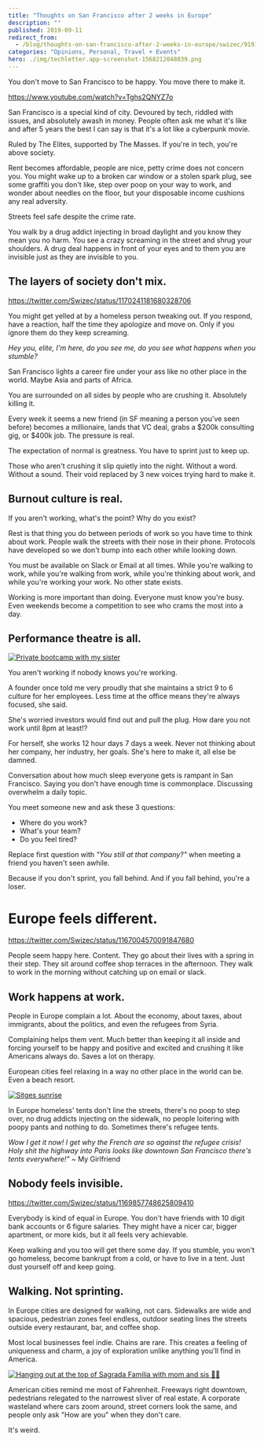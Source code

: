 ```yaml
---
title: "Thoughts on San Francisco after 2 weeks in Europe"
description: ""
published: 2019-09-11
redirect_from:
  - /blog/thoughts-on-san-francisco-after-2-weeks-in-europe/swizec/9191
categories: "Opinions, Personal, Travel + Events"
hero: ./img/techletter.app-screenshot-1568212048039.png
---
```


You don't move to San Francisco to be happy. You move there to make it.

https://www.youtube.com/watch?v=Tghs2QNYZ7o

San Francisco is a special kind of city. Devoured by tech, riddled with issues, and absolutely awash in money. People often ask me what it's like and after 5 years the best I can say is that it's a lot like a cyberpunk movie.

Ruled by The Elites, supported by The Masses. If you're in tech, you're above society.

Rent becomes affordable, people are nice, petty crime does not concern you. You might wake up to a broken car window or a stolen spark plug, see some graffiti you don't like, step over poop on your way to work, and wonder about needles on the floor, but your disposable income cushions any real adversity.

Streets feel safe despite the crime rate.

You walk by a drug addict injecting in broad daylight and you know they mean you no harm. You see a crazy screaming in the street and shrug your shoulders. A drug deal happens in front of your eyes and to them you are invisible just as they are invisible to you.

## The layers of society don't mix.

https://twitter.com/Swizec/status/1170241181680328706

You might get yelled at by a homeless person tweaking out. If you respond, have a reaction, half the time they apologize and move on. Only if you ignore them do they keep screaming.

_Hey you, elite, I'm here, do you see me, do you see what happens when you stumble?_

San Francisco lights a career fire under your ass like no other place in the world. Maybe Asia and parts of Africa.

You are surrounded on all sides by people who are crushing it. Absolutely killing it.

Every week it seems a new friend (in SF meaning a person you've seen before) becomes a millionaire, lands that VC deal, grabs a $200k consulting gig, or $400k job. The pressure is real.

The expectation of normal is greatness. You have to sprint just to keep up.

Those who aren't crushing it slip quietly into the night. Without a word. Without a sound. Their void replaced by 3 new voices trying hard to make it.

## Burnout culture is real.

If you aren't working, what's the point? Why do you exist?

Rest is that thing you do between periods of work so you have time to think about work. People walk the streets with their nose in their phone. Protocols have developed so we don't bump into each other while looking down.

You must be available on Slack or Email at all times. While you're walking to work, while you're walking from work, while you're thinking about work, and while you're working your work. No other state exists.

Working is more important than doing. Everyone must know you're busy. Even weekends become a competition to see who crams the most into a day.

## Performance theatre is all.

[![Private bootcamp with my sister](./img/techletter.app-screenshot-1568212045334.png)](https://www.instagram.com/p/B1wdAHolNLE/)

You aren't working if nobody knows you're working.

A founder once told me very proudly that she maintains a strict 9 to 6 culture for her employees. Less time at the office means they're always focused, she said.

She's worried investors would find out and pull the plug. How dare you not work until 8pm at least!?

For herself, she works 12 hour days 7 days a week. Never not thinking about her company, her industry, her goals. She's here to make it, all else be damned.

Conversation about how much sleep everyone gets is rampant in San Francisco. Saying you don't have enough time is commonplace. Discussing overwhelm a daily topic.

You meet someone new and ask these 3 questions:

- Where do you work?
- What's your team?
- Do you feel tired?

Replace first question with _"You still at that company?"_ when meeting a friend you haven't seen awhile.

Because if you don't sprint, you fall behind. And if you fall behind, you're a loser.

# Europe feels different.

https://twitter.com/Swizec/status/1167004570091847680

People seem happy here. Content. They go about their lives with a spring in their step. They sit around coffee shop terraces in the afternoon. They walk to work in the morning without catching up on email or slack.

## Work happens at work.

People in Europe complain a lot. About the economy, about taxes, about immigrants, about the politics, and even the refugees from Syria.

Complaining helps them vent. Much better than keeping it all inside and forcing yourself to be happy and positive and excited and crushing it like Americans always do. Saves a lot on therapy.

European cities feel relaxing in a way no other place in the world can be. Even a beach resort.

[![Sitges sunrise](./img/techletter.app-screenshot-1568212045085.png)](https://www.instagram.com/p/B18AuE2l9rJ/)

In Europe homeless' tents don't line the streets, there's no poop to step over, no drug addicts injecting on the sidewalk, no people loitering with poopy pants and nothing to do. Sometimes there's refugee tents.

_Wow I get it now! I get why the French are so against the refugee crisis! Holy shit the highway into Paris looks like downtown San Francisco there's tents everywhere!"_ ~ My Girlfriend

## Nobody feels invisible.

https://twitter.com/Swizec/status/1169857748625809410

Everybody is kind of equal in Europe. You don't have friends with 10 digit bank accounts or 6 figure salaries. They might have a nicer car, bigger apartment, or more kids, but it all feels very achievable.

Keep walking and you too will get there some day. If you stumble, you won't go homeless, become bankrupt from a cold, or have to live in a tent. Just dust yourself off and keep going.

## Walking. Not sprinting.

In Europe cities are designed for walking, not cars. Sidewalks are wide and spacious, pedestrian zones feel endless, outdoor seating lines the streets outside every restaurant, bar, and coffee shop.

Most local businesses feel indie. Chains are rare. This creates a feeling of uniqueness and charm, a joy of exploration unlike anything you'll find in America.

[![Hanging out at the top of Sagrada Familia with mom and sis 🤘🏼](./img/techletter.app-screenshot-1568212045418.png)](https://www.instagram.com/p/B2Hgzy-FnbB/)

American cities remind me most of Fahrenheit. Freeways right downtown, pedestrians relegated to the narrowest sliver of real estate. A corporate wasteland where cars zoom around, street corners look the same, and people only ask "How are you" when they don't care.

It's weird.
